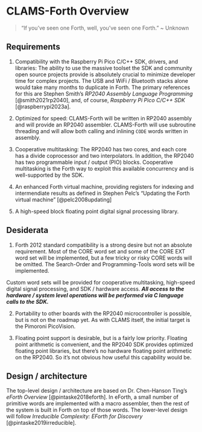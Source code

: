 # CLAMS-Forth Overview

> "If you've seen one Forth, well, you've seen one Forth." ~ Unknown

## Requirements

1. Compatibility with the Raspberry Pi Pico C/C++ SDK, drivers, and
libraries: The ability to use the massive toolset the SDK and community
open source projects provide is absolutely crucial to minimize developer
time for complex projects. The USB and WiFi / Bluetooth stacks alone would
take many months to duplicate in Forth. The primary references for this
are Stephen Smith's _RP2040 Assembly Language Programming_ [@smith2021rp2040],
and, of course, _Raspberry Pi Pico C/C++ SDK_ [@raspberrypi2023a].

2. Optimized for speed: CLAMS-Forth will be written in RP2040 assembly
and will provide an RP2040 assembler. CLAMS-Forth will use subroutine
threading and will allow both calling and inlining `CODE` words
written in assembly.

3. Cooperative multitasking: The RP2040 has two cores, and each core has a
divide coprocessor and two interpolators. In addition, the RP2040 has
two programmable input / output (PIO) blocks. Cooperative multitasking
is the Forth way to exploit this available concurrency and is
well-supported by the SDK.

4. An enhanced Forth virtual machine, providing registers for indexing and
intermendiate results as defined in Stephen Pelc's "Updating the Forth
virtual machine" [@pelc2008updating]

5. A high-speed block floating point digital signal processing library.

## Desiderata

1. Forth 2012 standard compatibility is a strong desire but not an absolute
requirement. Most of the CORE word set and some of the CORE EXT word set
will be implemented, but a few tricky or risky CORE words will be omitted. The
Search-Order and Programming-Tools word sets will be implemented.

Custom word sets will be provided for cooperative multitasking, high-speed
digital signal processing, and SDK / hardware access. ***All access to
the hardware / system level operations will be performed via C language calls to
the SDK.***

2. Portability to other boards with the RP2040 microcontroller is possible,
but is not on the roadmap yet. As with CLAMS itself, the initial target is the
Pimoroni PicoVision.

3. Floating point support is desirable, but is a fairly low priority.
Floating point arithmetic is convenient, and the RP2040 SDK provides
optimized floating point libraries, but there's no hardware floating
point arithmetic on the RP2040. So it's not obvious how useful
this capability would be.

## Design / architecture

The top-level design / architecture are based on Dr. Chen-Hanson Ting's
_eForth Overview_ [@pintaske2018eforth]. In eForth, a small number of primitive
words are implemented with a macro assembler, then the rest of the system is
built in Forth on top of those words. The lower-level design will follow
_Irreducible Complexity: EForth for Discovery_ [@pintaske2019irreducible].
